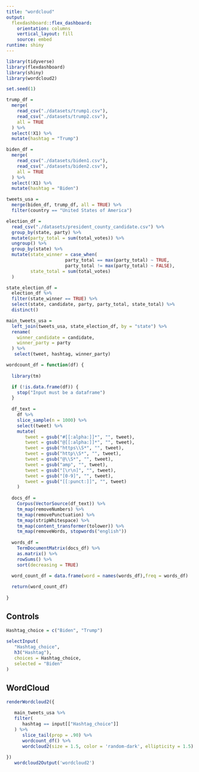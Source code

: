 ```yaml
---
title: "wordcloud"
output: 
  flexdashboard::flex_dashboard:
    orientation: columns
    vertical_layout: fill
    source: embed
runtime: shiny
---
```


```r
library(tidyverse)
library(flexdashboard)
library(shiny)
library(wordcloud2)

set.seed(1)
```

```r
trump_df = 
  merge(
    read_csv("./datasets/trump1.csv"),
    read_csv("./datasets/trump2.csv"),
    all = TRUE
  ) %>%
  select(!X1) %>%
  mutate(hashtag = "Trump")

biden_df = 
  merge(
    read_csv("./datasets/biden1.csv"),
    read_csv("./datasets/biden2.csv"),
    all = TRUE
  ) %>%
  select(!X1) %>%
  mutate(hashtag = "Biden")

tweets_usa =
  merge(biden_df, trump_df, all = TRUE) %>% 
  filter(country == "United States of America")

election_df =
  read_csv("./datasets/president_county_candidate.csv") %>% 
  group_by(state, party) %>% 
  mutate(party_total = sum(total_votes)) %>% 
  ungroup() %>% 
  group_by(state) %>%
  mutate(state_winner = case_when(
                      party_total == max(party_total) ~ TRUE,
                      party_total != max(party_total) ~ FALSE),
         state_total = sum(total_votes)
  )

state_election_df = 
  election_df %>% 
  filter(state_winner == TRUE) %>% 
  select(state, candidate, party, party_total, state_total) %>% 
  distinct()

main_tweets_usa = 
  left_join(tweets_usa, state_election_df, by = "state") %>% 
  rename(
    winner_candidate = candidate,
    winner_party = party
  ) %>% 
   select(tweet, hashtag, winner_party)
```

```r
wordcount_df = function(df) {
  
  library(tm)

  if (!is.data.frame(df)) {
    stop("Input must be a dataframe")
  }
  
  df_text = 
    df %>% 
    slice_sample(n = 1000) %>% 
    select(tweet) %>%
    mutate(
       tweet = gsub("#[[:alpha:]]*", "", tweet),
       tweet = gsub("@[[:alpha:]]*", "", tweet),
       tweet = gsub("https\\S*", "", tweet),
       tweet = gsub("http\\S*", "", tweet),
       tweet = gsub("@\\S*", "", tweet),
       tweet = gsub("amp", "", tweet),
       tweet = gsub("[\r\n]", "", tweet),
       tweet = gsub("[0-9]", "", tweet),
       tweet = gsub("[[:punct:]]", "", tweet)
    )
  
  docs_df =
    Corpus(VectorSource(df_text)) %>% 
    tm_map(removeNumbers) %>%
    tm_map(removePunctuation) %>%
    tm_map(stripWhitespace) %>% 
    tm_map(content_transformer(tolower)) %>% 
    tm_map(removeWords, stopwords("english"))
  
  words_df = 
    TermDocumentMatrix(docs_df) %>% 
    as.matrix() %>% 
    rowSums() %>% 
    sort(decreasing = TRUE)
  
  word_count_df = data.frame(word = names(words_df),freq = words_df)

  return(word_count_df)
  
}
```

Controls {.sidebar}
-----------------------------------------------------------------------

```r
Hashtag_choice = c("Biden", "Trump")
   
selectInput(
   "Hashtag_choice",
   h3("Hashtag"),
   choices = Hashtag_choice, 
   selected = "Biden"
)
```

WordCloud
-----------------------------------------------------------------------

```r
renderWordcloud2({
   
   main_tweets_usa %>% 
   filter(
      hashtag == input[["Hashtag_choice"]]
   ) %>% 
      slice_tail(prop = .90) %>% 
      wordcount_df() %>% 
      wordcloud2(size = 1.5, color = 'random-dark', ellipticity = 1.5)
   
})
   wordcloud2Output('wordcloud2')
```